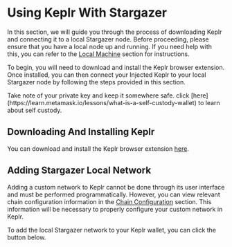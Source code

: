 
# Using Keplr With Stargazer

In this section, we will guide you through the process of 
downloading Keplr and connecting it to a local Stargazer node. 
Before proceeding, please ensure that you have a local node up and running. 
If you need help with this, you can refer to the [Local Machine](./running-a-node/running-locally) section for instructions.

To begin, you will need to download and install the Keplr browser extension. 
Once installed, you can then connect your Injected Keplr to your local Stargazer 
node by following the steps provided in this section.

<Callout type="warning" emoji="⚠️">
  Take note of your private key and keep it somewhere safe. click [here](https://learn.metamask.io/lessons/what-is-a-self-custody-wallet) to learn about self custody.
</Callout>

## Downloading And Installing Keplr
You can download and install the Keplr browser extension [here](https://www.keplr.app/download).

## Adding Stargazer Local Network

Adding a custom network to Keplr cannot be done through its user interface and must be performed programmatically. 
However, you can view relevant chain configuration information in the [Chain Configuration](./for-frontend-devs/chain-config) section. 
This information will be necessary to properly configure your custom network in Keplr.

To add the local Stargazer network to your Keplr wallet, you can click the button below.

<AddKeplrBtn />